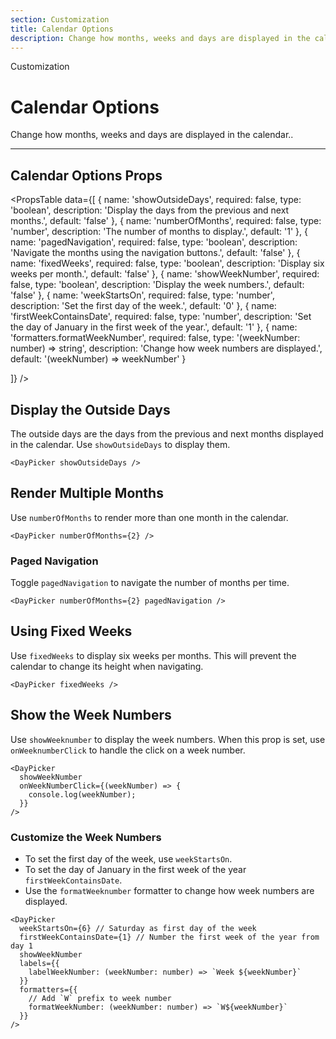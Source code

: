 ```yaml
---
section: Customization
title: Calendar Options
description: Change how months, weeks and days are displayed in the calendar.
---
```


<SectionTitle>Customization</SectionTitle>

# Calendar Options

<Description>
  Change how months, weeks and days are displayed in the calendar..
</Description>

---

## Calendar Options Props

<PropsTable
  data={[
    {
      name: 'showOutsideDays',
      required: false,
      type: 'boolean',
      description: 'Display the days from the previous and next months.',
      default: 'false'
    },
    {
      name: 'numberOfMonths',
      required: false,
      type: 'number',
      description: 'The number of months to display.',
      default: '1'
    },
    {
      name: 'pagedNavigation',
      required: false,
      type: 'boolean',
      description: 'Navigate the months using the navigation buttons.',
      default: 'false'
    },
    {
      name: 'fixedWeeks',
      required: false,
      type: 'boolean',
      description: 'Display six weeks per month.',
      default: 'false'
    },
    {
      name: 'showWeekNumber',
      required: false,
      type: 'boolean',
      description: 'Display the week numbers.',
      default: 'false'
    },
    {
      name: 'weekStartsOn',
      required: false,
      type: 'number',
      description: 'Set the first day of the week.',
      default: '0'
    },
    {
      name: 'firstWeekContainsDate',
      required: false,
      type: 'number',
      description: 'Set the day of January in the first week of the year.',
      default: '1'
    },
    {
      name: 'formatters.formatWeekNumber',
      required: false,
      type: '(weekNumber: number) => string',
      description: 'Change how week numbers are displayed.',
      default: '(weekNumber) => weekNumber'
    }

]}
/>

## Display the Outside Days

The outside days are the days from the previous and next months displayed in the calendar. Use `showOutsideDays` to display them.

<PreviewBox>
  <Examples.OutsideDays />
</PreviewBox>

```tsx
<DayPicker showOutsideDays />
```

## Render Multiple Months

Use `numberOfMonths` to render more than one month in the calendar.

<PreviewBox>
  <Examples.MultipleMonths />
</PreviewBox>

```tsx
<DayPicker numberOfMonths={2} />
```

### Paged Navigation

Toggle `pagedNavigation` to navigate the number of months per time.

<PreviewBox>
  <Examples.MultipleMonthsPaged />
</PreviewBox>

```tsx
<DayPicker numberOfMonths={2} pagedNavigation />
```

## Using Fixed Weeks

Use `fixedWeeks` to display six weeks per months. This will prevent the calendar
to change its height when navigating.

<PreviewBox>
  <Examples.Fixedweeks />
</PreviewBox>

```tsx
<DayPicker fixedWeeks />
```

## Show the Week Numbers

Use `showWeeknumber` to display the week numbers. When this prop is set, use
`onWeeknumberClick` to handle the click on a week number.

<PreviewBox>
  <Examples.Weeknumber />
</PreviewBox>

```tsx
<DayPicker
  showWeekNumber
  onWeekNumberClick={(weekNumber) => {
    console.log(weekNumber);
  }}
/>
```

### Customize the Week Numbers

- To set the first day of the week, use `weekStartsOn`.
- To set the day of January in the first week of the year
  `firstWeekContainsDate`.
- Use the `formatWeeknumber` formatter to change how week numbers are displayed.

<PreviewBox>
  <Examples.Weeknumber />
</PreviewBox>

```tsx
<DayPicker
  weekStartsOn={6} // Saturday as first day of the week
  firstWeekContainsDate={1} // Number the first week of the year from day 1
  showWeekNumber
  labels={{
    labelWeekNumber: (weekNumber: number) => `Week ${weekNumber}`
  }}
  formatters={{
    // Add `W` prefix to week number
    formatWeekNumber: (weekNumber: number) => `W${weekNumber}`
  }}
/>
```
